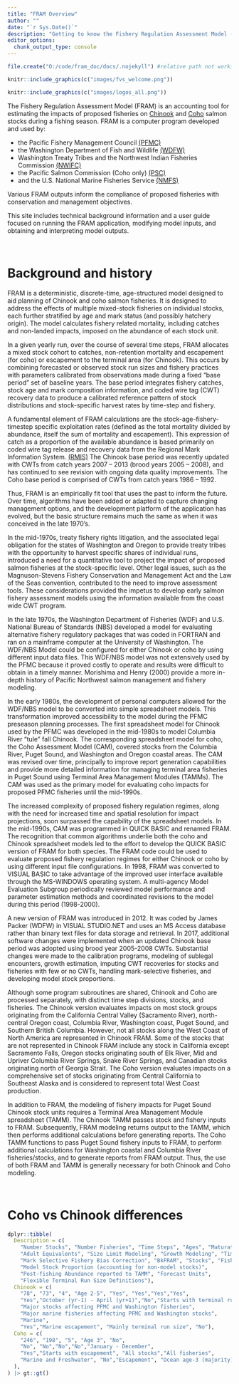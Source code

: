```yaml
--- 
title: "FRAM Overview"
author: ""
date: "`r Sys.Date()`"
description: "Getting to know the Fishery Regulation Assessment Model (FRAM)"
editor_options: 
  chunk_output_type: console
---
```


```r
file.create("O:/code/fram_doc/docs/.nojekyll") #relative path not working...
```

```r
knitr::include_graphics(c("images/fvs_welcome.png"))
```

```r
knitr::include_graphics(c("images/logos_all.png"))
```

The Fishery Regulation Assessment Model (FRAM) is an accounting tool for estimating the impacts of proposed fisheries on [Chinook](https://en.wikipedia.org/wiki/Chinook_salmon) and [Coho](https://en.wikipedia.org/wiki/Coho_salmon) salmon stocks during a fishing season. FRAM is a computer program developed and used by:

 - the Pacific Fishery Management Council <a href="https://www.pcouncil.org/salmon/background/" target="_blank">(PFMC)</a>
 - the Washington Department of Fish and Wildlife <a href="https://wdfw.wa.gov/fishing" target="_blank">(WDFW)</a>
 - Washington Treaty Tribes and the Northwest Indian Fisheries Commission <a href="https://nwifc.org/" target="_blank">(NWIFC)</a> 
 - the Pacific Salmon Commission (Coho only) <a href="https://www.psc.org/" target="_blank">(PSC)</a>
 - and the U.S. National Marine Fisheries Service <a href="https://www.fisheries.noaa.gov/" target="_blank">(NMFS)</a>

Various FRAM outputs inform the compliance of proposed fisheries with conservation and management objectives.

This site includes technical background information and a user guide focused on running the FRAM application, modifying model inputs, and obtaining and interpreting model outputs.

\

# Background and history {-}

FRAM is a deterministic, discrete-time, age-structured model designed to aid planning of Chinook and coho salmon fisheries. It is designed to address the effects of multiple mixed-stock fisheries on individual stocks, each further stratified by age and mark status (and possibly hatchery origin). The model calculates fishery related mortality, including catches and non-landed impacts, imposed on the abundance of each stock unit.

In a given yearly run, over the course of several time steps, FRAM allocates a mixed stock cohort to catches, non-retention mortality and escapement (for coho) or escapement to the terminal area (for Chinook). This occurs by combining forecasted or observed stock run sizes and fishery practices with parameters calibrated from observations made during a fixed "base period" set of baseline years. The base period integrates fishery catches, stock age and mark composition information, and coded wire tag (CWT) recovery data to produce a calibrated reference pattern of stock distributions and stock-specific harvest rates by time-step and fishery. 

A fundamental element of FRAM calculations are the stock-age-fishery-timestep specific exploitation rates (defined as the total mortality divided by abundance, itself the sum of mortality and escapement). This expression of catch as a proportion of the available abundance is based primarily on coded wire tag release and recovery data from the Regional Mark Information System. <a href="https://www.rmis.org//rmis_login.php?action=Login&system=cwt" target="_blank">(RMIS)</a> The Chinook base period was recently updated with CWTs from catch years 2007 – 2013 (brood years 2005 – 2008), and has continued to see revision with ongoing data quality improvements. The Coho base period is comprised of CWTs from catch years 1986 – 1992.

Thus, FRAM is an empirically fit tool that uses the past to inform the future. Over time, algorithms have been added or adapted to capture changing management options, and the development platform of the application has evolved, but the basic structure remains much the same as when it was conceived in the late 1970’s. 

In the mid-1970s, treaty fishery rights litigation, and the associated legal obligation for the states of Washington and Oregon to provide treaty tribes with the opportunity to harvest specific shares of individual runs, introduced a need for a quantitative tool to project the impact of proposed salmon fisheries at the stock-specific level. Other legal issues, such as the Magnuson-Stevens Fishery Conservation and Management Act and the Law of the Seas convention, contributed to the need to improve assessment tools. These considerations provided the impetus to develop early salmon fishery assessment models using the information available from the coast wide CWT program.

In the late 1970s, the Washington Department of Fisheries (WDF) and U.S. National Bureau of Standards (NBS) developed a model for evaluating alternative fishery regulatory packages that was coded in FORTRAN and ran on a mainframe computer at the University of Washington. The WDF/NBS Model could be configured for either Chinook or coho by using different input data files. This WDF/NBS model was not extensively used by the PFMC because it proved costly to operate and results were difficult to obtain in a timely manner.  Morishima and Henry (2000) provide a more in-depth history of Pacific Northwest salmon management and fishery modeling.

In the early 1980s, the development of personal computers allowed for the WDF/NBS model to be converted into simple spreadsheet models. This transformation improved accessibility to the model during the PFMC preseason planning processes. The first spreadsheet model for Chinook used by the PFMC was developed in the mid-1980s to model Columbia River “tule” fall Chinook. The corresponding spreadsheet model for coho, the Coho Assessment Model (CAM), covered stocks from the Columbia River, Puget Sound, and Washington and Oregon coastal areas. The CAM was revised over time, principally to improve report generation capabilities and provide more detailed information for managing terminal area fisheries in Puget Sound using Terminal Area Management Modules (TAMMs). The CAM was used as the primary model for evaluating coho impacts for proposed PFMC fisheries until the mid-1990s.

The increased complexity of proposed fishery regulation regimes, along with the need for increased time and spatial resolution for impact projections, soon surpassed the capability of the spreadsheet models. In the mid-1990s, CAM was programmed in QUICK BASIC and renamed FRAM. The recognition that common algorithms underlie both the coho and Chinook spreadsheet models led to the effort to develop the QUICK BASIC version of FRAM for both species. The FRAM code could be used to evaluate proposed fishery regulation regimes for either Chinook or coho by using different input file configurations. In 1998, FRAM was converted to VISUAL BASIC to take advantage of the improved user interface available through the MS-WINDOWS operating system. A multi-agency Model Evaluation Subgroup periodically reviewed model performance and parameter estimation methods and coordinated revisions to the model during this period (1998-2000).

A new version of FRAM was introduced in 2012. It was coded by James Packer (WDFW) in VISUAL STUDIO.NET and uses an MS Access database rather than binary text files for data storage and retrieval.  In 2017, additional software changes were implemented when an updated Chinook base period was adopted using brood year 2005-2008 CWTs. Substantial changes were made to the calibration programs, modeling of sublegal encounters, growth estimation, imputing CWT recoveries for stocks and fisheries with few or no CWTs, handling mark-selective fisheries, and developing model stock proportions.

Although some program subroutines are shared, Chinook and Coho are processed separately, with distinct time step divisions, stocks, and fisheries. The Chinook version evaluates impacts on most stock groups originating from the California Central Valley (Sacramento River), north-central Oregon coast, Columbia River, Washington coast, Puget Sound, and Southern British Columbia. However, not all stocks along the West Coast of North America are represented in Chinook FRAM. Some of the stocks that are not represented in Chinook FRAM include any stock in California except Sacramento Falls, Oregon stocks originating south of Elk River, Mid and Upriver Columbia River Springs, Snake River Springs, and Canadian stocks originating north of Georgia Strait. The Coho version evaluates impacts on a comprehensive set of stocks originating from Central California to Southeast Alaska and is considered to represent total West Coast production. 

In addition to FRAM, the modeling of fishery impacts for Puget Sound Chinook stock units requires a Terminal Area Management Module spreadsheet (TAMM). The Chinook TAMM passes stock and fishery inputs to FRAM. Subsequently, FRAM modeling returns output to the TAMM, which then performs additional calculations before generating reports. The Coho TAMM functions to pass Puget Sound fishery inputs to FRAM, to perform additional calculations for Washington coastal and Columbia River fisheries/stocks, and to generate reports from FRAM output. Thus, the use of both FRAM and TAMM is generally necessary for both Chinook and Coho modeling.

\

# Coho vs Chinook differences {-}

```r
dplyr::tibble(
  Description = c(
    "Number Stocks", "Number Fisheries", "Time Steps", "Ages", "Maturation", "Sublegals", 
    "Adult Equivalents", "Size Limit Modeling", "Growth Modeling", "Time Period", 
    "Mark Selective Fishery Bias Correction", "BkFRAM", "Stocks", "Fisheries", "Areas",
    "Model Stock Proportion (accounting for non-model stocks)", 
    "Post-fishing Abundance reported to TAMM", "Forecast Units",
    "Flexible Terminal Run Size Definitions"),
  Chinook = c(
    "78", "73", "4", "Age 2-5", "Yes", "Yes","Yes","Yes",
    "Yes","October (yr-1) - April (yr+1)","No","Starts with terminal run size",
    "Major stocks affecting PFMC and Washington fisheries",
    "Major marine fisheries affecting PFMC and Washington stocks",
    "Marine",
    "Yes","Marine escapement", "Mainly terminal run size", "No"),
  Coho = c(
    "246", "198", "5", "Age 3", "No",
    "No", "No","No","No","January - December",
    "Yes","Starts with escapement", "All stocks","All fisheries",
    "Marine and Freshwater", "No","Escapement", "Ocean age-3 (majority)","Yes (TAAETRSList table)"
  ),
) |> gt::gt()

```
